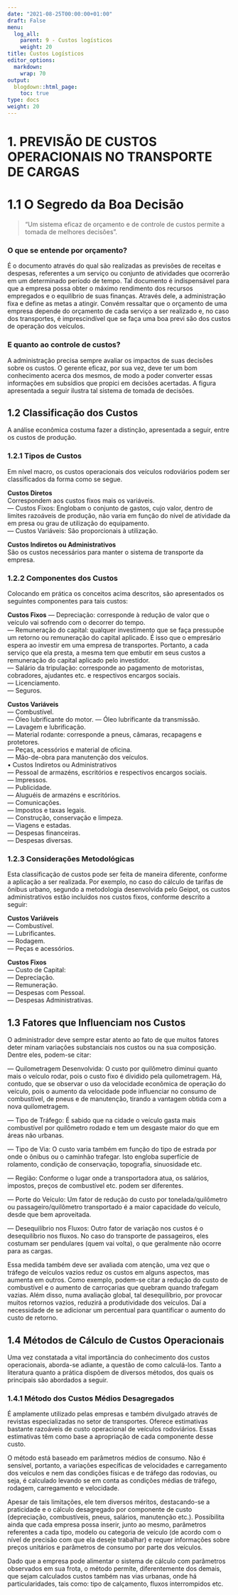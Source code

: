 ```yaml
---
date: "2021-08-25T00:00:00+01:00"
draft: False
menu:
  log_all:
    parent: 9 - Custos logísticos
    weight: 20
title: Custos Logísticos
editor_options: 
  markdown: 
    wrap: 70
output: 
  blogdown::html_page:
    toc: true
type: docs
weight: 20
---
```


# 1. PREVISÃO DE CUSTOS OPERACIONAIS NO TRANSPORTE DE CARGAS

# 1.1 O Segredo da Boa Decisão

>“Um sistema eficaz de orçamento e de controle de custos permite a tomada de melhores 
decisões”. 

### O que se entende por orçamento?   
É o documento através do qual são realizadas as previsões de receitas e despesas, referentes a um serviço ou conjunto de atividades que ocorrerão em um determinado período de tempo. Tal documento é indispensável para que a empresa possa obter o máximo rendimento dos recursos empregados e o equilíbrio de suas finanças. Através dele, a administração fixa e define as metas a atingir. Convém ressaltar que o orçamento de uma empresa depende do orçamento de cada serviço a ser realizado e, no caso dos transportes, é imprescindível que se faça uma boa previ são dos custos de operação dos veículos.

### E quanto ao controle de custos?   
A administração precisa sempre avaliar os impactos de suas decisões sobre os custos. O gerente eficaz, por sua vez, deve ter um bom conhecimento acerca dos mesmos, de modo a poder converter essas informações em subsídios que propici em decisões acertadas. A figura apresentada a seguir ilustra tal sistema de tomada de decisões. 

## 1.2 Classificação dos Custos   
A análise econômica costuma fazer a distinção, apresentada a seguir, entre os custos de produção.

### 1.2.1 Tipos de Custos   
Em nível macro, os custos operacionais dos veículos rodoviários podem ser classificados da forma como se segue.

**Custos Diretos**   
Correspondem aos custos fixos mais os variáveis.   
— Custos Fixos: Englobam o conjunto de gastos, cujo valor, dentro de limites razoáveis de produção, não varia em função do nível de atividade da em presa ou grau de utilização do equipamento.   
— Custos Variáveis: São proporcionais à utilização.   

**Custos Indiretos ou Administrativos**   
São os custos necessários para manter o sistema de transporte da empresa.   

### 1.2.2 Componentes dos Custos   
Colocando em prática os conceitos acima descritos, são apresentados os seguintes componentes para tais custos:   

**Custos Fixos**
— Depreciação: corresponde à redução de valor que o veículo vai sofrendo com o decorrer do tempo.   
— Remuneração do capital: qualquer investimento que se faça pressupõe um retorno ou remuneração do capital aplicado. É isso que o empresário espera ao investir em uma empresa de transportes. Portanto, a cada serviço que ela presta, a mesma tem que embutir em seus custos a remuneração do capital aplicado pelo investidor.   
— Salário da tripulação: corresponde ao pagamento de motoristas, cobradores, ajudantes etc. e respectivos encargos sociais.   
— Licenciamento.   
— Seguros.   

**Custos Variáveis**   
— Combustível.   
— Óleo lubrificante do motor.
— Óleo lubrificante da transmissão.   
— Lavagem e lubrificação.   
— Material rodante: corresponde a pneus, câmaras, recapagens e protetores.   
— Peças, acessórios e material de oficina.   
— Mão-de-obra para manutenção dos veículos.   
• Custos Indiretos ou Administrativos   
— Pessoal de armazéns, escritórios e respectivos encargos sociais.   
— Impressos.   
— Publicidade.   
— Aluguéis de armazéns e escritórios.   
— Comunicações.   
— Impostos e taxas legais.   
— Construção, conservação e limpeza.   
— Viagens e estadas.   
— Despesas financeiras.   
— Despesas diversas.   


### 1.2.3 Considerações Metodológicas   
Esta classificação de custos pode ser feita de maneira diferente, conforme a aplicação a ser realizada. Por exemplo, no caso do cálculo de tarifas de ônibus urbano, segundo a metodologia desenvolvida pelo Geipot, os custos administrativos estão incluídos nos custos fixos, conforme descrito a seguir:   

**Custos Variáveis**   
— Combustível.   
— Lubrificantes.   
— Rodagem.   
— Peças e acessórios.  

**Custos Fixos**   
— Custo de Capital:   
  — Depreciação.   
  — Remuneração.   
— Despesas com Pessoal.   
— Despesas Administrativas.   

## 1.3 Fatores que Influenciam nos Custos   

O administrador deve sempre estar atento ao fato de que muitos fatores deter minam variações substanciais nos custos ou na sua composição. Dentre eles, podem-se citar:

— Quilometragem Desenvolvida: O custo por quilômetro diminui quanto mais o veículo rodar, pois o custo fixo é dividido pela quilometragem. Há, contudo, que se observar o uso da velocidade econômica de operação do veículo, pois o aumento da velocidade pode influenciar no consumo de combustível, de pneus e de manutenção, tirando a vantagem obtida com a nova quilometragem.   

— Tipo de Tráfego: É sabido que na cidade o veículo gasta mais combustível por quilômetro rodado e tem um desgaste maior do que em áreas não urbanas.   

— Tipo de Via: O custo varia também em função do tipo de estrada por onde o ônibus ou o caminhão trafegar. Isto engloba superfície de rolamento, condição de conservação, topografia, sinuosidade etc.    

— Região: Conforme o lugar onde a transportadora atua, os salários, impostos, preços de combustível etc. podem ser diferentes.   

— Porte do Veículo: Um fator de redução do custo por tonelada/quilômetro ou passageiro/quilômetro transportado é a maior capacidade do veículo, desde que bem aproveitada.   

— Desequilíbrio nos Fluxos: Outro fator de variação nos custos é o desequilíbrio nos fluxos. No caso do transporte de passageiros, eles costumam ser pendulares (quem vai volta), o que geralmente não ocorre para as cargas.   

Essa medida também deve ser avaliada com atenção, uma vez que o tráfego de veículos vazios reduz os custos em alguns aspectos, mas aumenta em outros. Como exemplo, podem-se citar a redução do custo de combustível e o aumento de carroçarias que quebram quando trafegam vazias. Além disso, numa avaliação global, tal desequilíbrio, por provocar muitos retornos vazios, reduzirá a produtividade dos veículos. Daí a necessidade de se adicionar um percentual para quantificar o aumento do custo de retorno.

## 1.4 Métodos de Cálculo de Custos Operacionais

Uma vez constatada a vital importância do conhecimento dos custos operacionais, aborda-se adiante, a questão de como calculá-los.
Tanto a literatura quanto a prática dispõem de diversos métodos, dos quais os principais são abordados a seguir.

### 1.4.1 Método dos Custos Médios Desagregados

É amplamente utilizado pelas empresas e também divulgado através de revistas especializadas no setor de transportes. Oferece estimativas bastante razoáveis de custo operacional de veículos rodoviários. Essas estimativas têm como base a apropriação de cada componente desse custo.

O método está baseado em parâmetros médios de consumo. Não é sensível, portanto, a variações específicas de velocidades e carregamento dos veículos e nem das condições físicas e de tráfego das rodovias, ou seja, é calculado levando se em conta as condições médias de tráfego, rodagem, carregamento e velocidade.

Apesar de tais limitações, ele tem diversos méritos, destacando-se a praticidade e o cálculo desagregado por componente de custo (depreciação, combustíveis, pneus, salários, manutenção etc.). Possibilita ainda que cada empresa possa inserir, junto ao mesmo, 
parâmetros referentes a cada tipo, modelo ou categoria de veículo (de acordo com o nível de precisão com que ela deseje trabalhar) e requer informações sobre preços unitários e parâmetros de consumo por parte dos veículos.

Dado que a empresa pode alimentar o sistema de cálculo com parâmetros observados em sua frota, o método permite, diferentemente dos demais, que sejam calculados custos também nas vias urbanas, onde há particularidades, tais como: tipo de calçamento, fluxos 
interrompidos etc.


